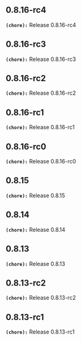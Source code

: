 ## 0.8.16-rc4
**`(chore):`** Release 0.8.16-rc4

## 0.8.16-rc3
**`(chore):`** Release 0.8.16-rc3

## 0.8.16-rc2
**`(chore):`** Release 0.8.16-rc2

## 0.8.16-rc1
**`(chore):`** Release 0.8.16-rc1

## 0.8.16-rc0
**`(chore):`** Release 0.8.16-rc0

## 0.8.15
**`(chore):`** Release 0.8.15

## 0.8.14
**`(chore):`** Release 0.8.14

## 0.8.13
**`(chore):`** Release 0.8.13

## 0.8.13-rc2
**`(chore):`** Release 0.8.13-rc2

## 0.8.13-rc1
**`(chore):`** Release 0.8.13-rc1

